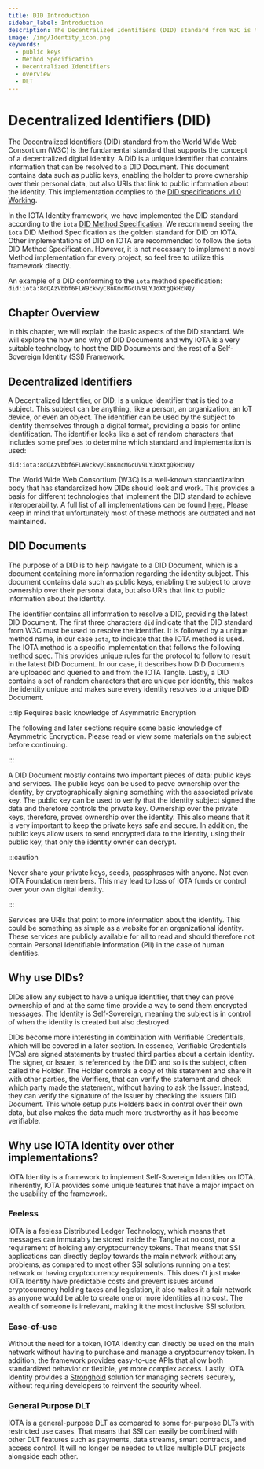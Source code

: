 ```yaml
---
title: DID Introduction
sidebar_label: Introduction
description: The Decentralized Identifiers (DID) standard from W3C is the fundamental standard that supports the concept of a decentralized digital identity. Explore the basic aspects of the DID standard.
image: /img/Identity_icon.png
keywords:
  - public keys
  - Method Specification
  - Decentralized Identifiers
  - overview
  - DLT
---
```


# Decentralized Identifiers (DID)

<Announcement />

The Decentralized Identifiers (DID) standard from the World Wide Web Consortium (W3C) is the fundamental standard that supports the concept of a decentralized digital identity. A DID is a unique identifier that contains information that can be resolved to a DID Document. This document contains data such as public keys, enabling the holder to prove ownership over their personal data, but also URIs that link to public information about the identity. This implementation complies to the [DID specifications v1.0 Working](https://www.w3.org/TR/did-core//).

In the IOTA Identity framework, we have implemented the DID standard according to the `iota` [DID Method Specification](../../specs/did/iota_did_method_spec.mdx). We recommend seeing the `iota` DID Method Specification as the golden standard for DID on IOTA. Other implementations of DID on IOTA are recommended to follow the `iota` DID Method Specification. However, it is not necessary to implement a novel Method implementation for every project, so feel free to utilize this framework directly.

An example of a DID conforming to the `iota` method specification:
`did:iota:8dQAzVbbf6FLW9ckwyCBnKmcMGcUV9LYJoXtgQkHcNQy`

## Chapter Overview

In this chapter, we will explain the basic aspects of the DID standard. We will explore the how and why of DID Documents and why IOTA is a very suitable technology to host the DID Documents and the rest of a Self-Sovereign Identity (SSI) Framework.

## Decentralized Identifiers

A Decentralized Identifier, or DID, is a unique identifier that is tied to a subject. This subject can be anything, like a person, an organization, an IoT device, or even an object. The identifier can be used by the subject to identify themselves through a digital format, providing a basis for online identification. The identifier looks like a set of random characters that includes some prefixes to determine which standard and implementation is used:

`did:iota:8dQAzVbbf6FLW9ckwyCBnKmcMGcUV9LYJoXtgQkHcNQy`

The World Wide Web Consortium (W3C) is a well-known standardization body that has standardized how DIDs should look and work. This provides a basis for different technologies that implement the DID standard to achieve interoperability. A full list of all implementations can be found [here.](https://www.w3.org/TR/did-spec-registries/#did-methods) Please keep in mind that unfortunately most of these methods are outdated and not maintained.

## DID Documents

The purpose of a DID is to help navigate to a DID Document, which is a document containing more information regarding the identity subject. This document contains data such as public keys, enabling the subject to prove ownership over their personal data, but also URIs that link to public information about the identity.

The identifier contains all information to resolve a DID, providing the latest DID Document. The first three characters `did` indicate that the DID standard from W3C must be used to resolve the identifier. It is followed by a unique method name, in our case `iota`, to indicate that the IOTA method is used. The IOTA method is a specific implementation that follows the following [method spec](../../specs/did/iota_did_method_spec.mdx). This provides unique rules for the protocol to follow to result in the latest DID Document. In our case, it describes how DID Documents are uploaded and queried to and from the IOTA Tangle. Lastly, a DID contains a set of random characters that are unique per identity, this makes the identity unique and makes sure every identity resolves to a unique DID Document.

:::tip Requires basic knowledge of Asymmetric Encryption

The following and later sections require some basic knowledge of Asymmetric Encryption. Please read or view some materials on the subject before continuing.

:::

A DID Document mostly contains two important pieces of data: public keys and services. The public keys can be used to prove ownership over the identity, by cryptographically signing something with the associated private key. The public key can be used to verify that the identity subject signed the data and therefore controls the private key. Ownership over the private keys, therefore, proves ownership over the identity. This also means that it is very important to keep the private keys safe and secure. In addition, the public keys allow users to send encrypted data to the identity, using their public key, that only the identity owner can decrypt.

:::caution

Never share your private keys, seeds, passphrases with anyone. Not even IOTA Foundation members. This may lead to loss of IOTA funds or control over your own digital identity.

:::

Services are URIs that point to more information about the identity. This could be something as simple as a website for an organizational identity. These services are publicly available for all to read and should therefore not contain Personal Identifiable Information (PII) in the case of human identities.

## Why use DIDs?

DIDs allow any subject to have a unique identifier, that they can prove ownership of and at the same time provide a way to send them encrypted messages. The Identity is Self-Sovereign, meaning the subject is in control of when the identity is created but also destroyed.

DIDs become more interesting in combination with Verifiable Credentials, which will be covered in a later section. In essence, Verifiable Credentials (VCs) are signed statements by trusted third parties about a certain identity. The signer, or Issuer, is referenced by the DID and so is the subject, often called the Holder. The Holder controls a copy of this statement and share it with other parties, the Verifiers, that can verify the statement and check which party made the statement, without having to ask the Issuer. Instead, they can verify the signature of the Issuer by checking the Issuers DID Document. This whole setup puts Holders back in control over their own data, but also makes the data much more trustworthy as it has become verifiable.

## Why use IOTA Identity over other implementations?

IOTA Identity is a framework to implement Self-Sovereign Identities on IOTA. Inherently, IOTA provides some unique features that have a major impact on the usability of the framework.

### Feeless

IOTA is a feeless Distributed Ledger Technology, which means that messages can immutably be stored inside the Tangle at no cost, nor a requirement of holding any cryptocurrency tokens. That means that SSI applications can directly deploy towards the main network without any problems, as compared to most other SSI solutions running on a test network or having cryptocurrency requirements. This doesn't just make IOTA Identity have predictable costs and prevent issues around cryptocurrency holding taxes and legislation, it also makes it a fair network as anyone would be able to create one or more identities at no cost. The wealth of someone is irrelevant, making it the most inclusive SSI solution.

### Ease-of-use

Without the need for a token, IOTA Identity can directly be used on the main network without having to purchase and manage a cryptocurrency token. In addition, the framework provides easy-to-use APIs that allow both standardized behavior or flexible, yet more complex access. Lastly, IOTA Identity provides a [Stronghold](https://wiki.iota.org/stronghold.rs/welcome/ 'Stronghold is an open-source software library that was originally built to protect IOTA Seeds, but can be used to protect any digital secret.') solution for managing secrets securely, without requiring developers to reinvent the security wheel.

### General Purpose DLT

IOTA is a general-purpose DLT as compared to some for-purpose DLTs with restricted use cases. That means that SSI can easily be combined with other DLT features such as payments, data streams, smart contracts, and access control. It will no longer be needed to utilize multiple DLT projects alongside each other.
